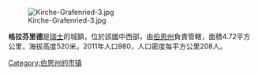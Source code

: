 [[Image:Kirche-Grafenried-3.jpg|right]]

'''格拉芬里德'''是[[瑞士|瑞士]]的城鎮，位於該國中西部，由[[伯恩州|伯恩州]]負責管轄，面積4.72平方公里，海拔高度520米，2011年人口980，人口密度每平方公里208人。

{{Switzerland-geo-stub}}
[[Category:伯恩州的市镇|Category:伯恩州的市镇]]